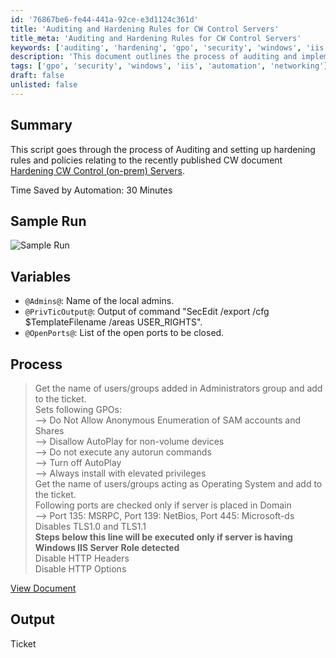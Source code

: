 ```yaml
---
id: '76867be6-fe44-441a-92ce-e3d1124c361d'
title: 'Auditing and Hardening Rules for CW Control Servers'
title_meta: 'Auditing and Hardening Rules for CW Control Servers'
keywords: ['auditing', 'hardening', 'gpo', 'security', 'windows', 'iis', 'tls', 'ports', 'automation']
description: 'This document outlines the process of auditing and implementing hardening rules and policies for CW Control (on-prem) servers, focusing on security enhancements and compliance with best practices as per the recent CW guidelines.'
tags: ['gpo', 'security', 'windows', 'iis', 'automation', 'networking']
draft: false
unlisted: false
---
```

## Summary

This script goes through the process of Auditing and setting up hardening rules and policies relating to the recently published CW document [Hardening CW Control (on-prem) Servers](https://proval.itglue.com/5078775/docs/8025398).

Time Saved by Automation: 30 Minutes

## Sample Run

![Sample Run](../../../static/img/Control-Server-Best-Practice-Ticket/image_1.png)

## Variables

- `@Admins@`: Name of the local admins.
- `@PrivTicOutput@`: Output of command "SecEdit /export /cfg $TemplateFilename /areas USER_RIGHTS".
- `@OpenPorts@`: List of the open ports to be closed.

## Process

> Get the name of users/groups added in Administrators group and add to the ticket.  
> Sets following GPOs:  
> --> Do Not Allow Anonymous Enumeration of SAM accounts and Shares  
> --> Disallow AutoPlay for non-volume devices  
> --> Do not execute any autorun commands  
> --> Turn off AutoPlay  
> --> Always install with elevated privileges  
> Get the name of users/groups acting as Operating System and add to the ticket.  
> Following ports are checked only if server is placed in Domain  
> --> Port 135: MSRPC, Port 139: NetBios, Port 445: Microsoft-ds  
> Disables TLS1.0 and TLS1.1  
> **Steps below this line will be executed only if server is having Windows IIS Server Role detected**  
> Disable HTTP Headers  
> Disable HTTP Options  

[View Document](https://proval.itglue.com/5078775/docs/8025398#version=published&documentMode=view)

## Output

Ticket












